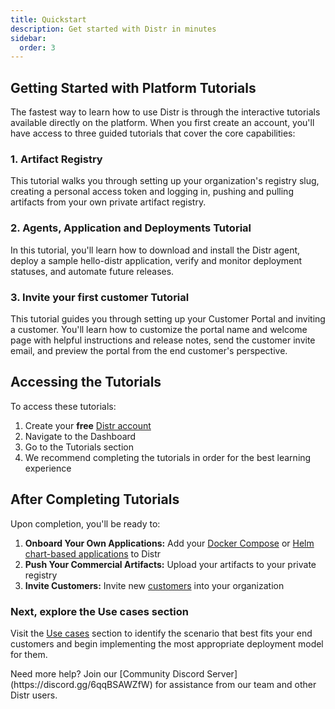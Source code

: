 ```yaml
---
title: Quickstart
description: Get started with Distr in minutes
sidebar:
  order: 3
---
```



## Getting Started with Platform Tutorials

The fastest way to learn how to use Distr is through the interactive tutorials available directly on the platform. When you first create an account, you'll have access to three guided tutorials that cover the core capabilities:

<ThemeImage
  lightSrc="/src/assets/docs/getting-started/quickstart/tutorials-light.png"
  darkSrc="/src/assets/docs/getting-started/quickstart/tutorials-dark.png"
  alt="Fully-Self-Managed diagram"
/>

### 1. Artifact Registry

This tutorial walks you through setting up your organization's registry slug, creating a personal access token and logging in, pushing and pulling artifacts from your own private artifact registry.

### 2. Agents, Application and Deployments Tutorial

In this tutorial, you'll learn how to download and install the Distr agent, deploy a sample hello-distr application, verify and monitor deployment statuses, and automate future releases.

### 3. Invite your first customer Tutorial

This tutorial guides you through setting up your Customer Portal and inviting a customer. You'll learn how to customize the portal name and welcome page with helpful instructions and release notes, send the customer invite email, and preview the portal from the end customer's perspective.

## Accessing the Tutorials

To access these tutorials:

1. Create your **free** [Distr account](https://app.distr.sh/login)
2. Navigate to the Dashboard
3. Go to the Tutorials section
4. We recommend completing the tutorials in order for the best learning experience


## After Completing Tutorials

Upon completion, you'll be ready to:

1. **Onboard Your Own Applications:** Add your [Docker Compose](/docs/guides/platform-management/onboarding-a-docker-app/) or [Helm chart-based applications](/docs/guides/platform-management/onboarding-a-helm-app/) to Distr
2. **Push Your Commercial Artifacts:** Upload your artifacts to your private registry
3. **Invite Customers:** Invite new [customers](docs/guides/platform-management/onboarding-a-new-customer/) into your organization

### Next, explore the Use cases section

Visit the [Use cases](/docs/use-cases/fully-self-managed/) section to identify the scenario that best fits your end customers and begin implementing the most appropriate deployment model for them.

<Aside type="tip">
  Need more help? Join our [Community Discord Server](https://discord.gg/6qqBSAWZfW) for
  assistance from our team and other Distr users.
</Aside>
